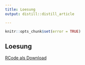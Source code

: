```yaml
---
title: Loesung
output: distill::distill_article

---
```


```r
knitr::opts_chunk$set(error = TRUE)
```
## Loesung

[RCode als Download](11_InfoVis1/RFiles/Uebung.R)


```
```
